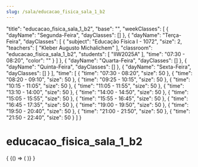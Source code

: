 ```yaml
---
slug: /sala/educacao_fisica_sala_1_b2
---
```


  "title": "educacao_fisica_sala_1_b2",
  "base": "",
  "weekClasses": [
    {
      "dayName": "Segunda-Feira",
      "dayClasses": []
    },
    {
      "dayName": "Terça-Feira",
      "dayClasses": [
        {
          "subject": "Educação Física I - 1072",
          "size": 2,
          "teachers": [
            "Kleber Augusto Michalichem"
          ],
          "classroom": "educacao_fisica_sala_1_b2",
          "students": [
            "IIW2025A"
          ],
          "time": "07:30 - 08:20",
          "color": ""
        }
      ]
    },
    {
      "dayName": "Quarta-Feira",
      "dayClasses": []
    },
    {
      "dayName": "Quinta-Feira",
      "dayClasses": []
    },
    {
      "dayName": "Sexta-Feira",
      "dayClasses": []
    }
  ],
  "time": [
    {
      "time": "07:30 - 08:20",
      "size": 50
    },
    {
      "time": "08:20 - 09:10",
      "size": 50
    },
    {
      "time": "09:25 - 10:15",
      "size": 50
    },
    {
      "time": "10:15 - 11:05",
      "size": 50
    },
    {
      "time": "11:05 - 11:55",
      "size": 50
    },
    {
      "time": "13:10 - 14:00",
      "size": 50
    },
    {
      "time": "14:00 - 14:50",
      "size": 50
    },
    {
      "time": "15:05 - 15:55",
      "size": 50
    },
    {
      "time": "15:55 - 16:45",
      "size": 50
    },
    {
      "time": "16:45 - 17:35",
      "size": 50
    },
    {
      "time": "19:00 - 19:50",
      "size": 50
    },
    {
      "time": "19:50 - 20:40",
      "size": 50
    },
    {
      "time": "21:00 - 21:50",
      "size": 50
    },
    {
      "time": "21:50 - 22:40",
      "size": 50
    }
  ]
}

# educacao_fisica_sala_1_b2

<div>
  {
    <BrowserOnly>
      {() => (
        <Grid
          title={data.title}
          weekClasses={data.weekClasses}
          time={data.time}
        />
      )}
    </BrowserOnly>
  }
</div>
